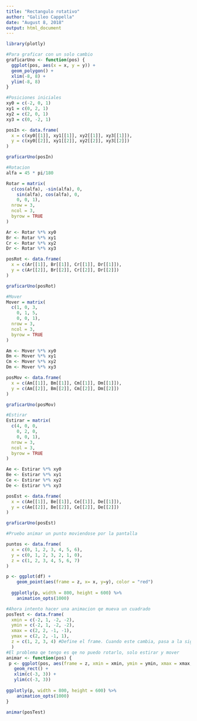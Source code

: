 ---
title: "Rectangulo rotativo"
author: "Galileo Cappella"
date: "August 8, 2018"
output: html_document
---
```{r}
library(plotly)
```

```{r}
#Para graficar con un solo cambio
graficarUno <- function(pos) {
  ggplot(pos, aes(x = x, y = y)) +
  geom_polygon() +
  xlim(-8, 8) +
  ylim(-8, 8)
}

#Posiciones iniciales
xy0 = c(-2, 0, 1)
xy1 = c(0, 2, 1)
xy2 = c(2, 0, 1)
xy3 = c(0, -2, 1)

posIn <- data.frame(
  x = c(xy0[[1]], xy1[[1]], xy2[[1]], xy3[[1]]),
  y = c(xy0[[2]], xy1[[2]], xy2[[2]], xy3[[2]])
)

graficarUno(posIn)
```
```{r}
#Rotacion
alfa = 45 * pi/180

Rotar = matrix(
  c(cos(alfa), -sin(alfa), 0,
    sin(alfa), cos(alfa), 0,
    0, 0, 1),
  nrow = 3,
  ncol = 3,
  byrow = TRUE
)

Ar <- Rotar %*% xy0
Br <- Rotar %*% xy1
Cr <- Rotar %*% xy2
Dr <- Rotar %*% xy3

posRot <- data.frame(
  x = c(Ar[[1]], Br[[1]], Cr[[1]], Dr[[1]]),
  y = c(Ar[[2]], Br[[2]], Cr[[2]], Dr[[2]])
)

graficarUno(posRot)
```

```{r}
#Mover
Mover = matrix(
  c(1, 0, 3,
    0, 1, 5,
    0, 0, 1),
  nrow = 3,
  ncol = 3,
  byrow = TRUE
)

Am <- Mover %*% xy0
Bm <- Mover %*% xy1
Cm <- Mover %*% xy2
Dm <- Mover %*% xy3

posMov <- data.frame(
  x = c(Am[[1]], Bm[[1]], Cm[[1]], Dm[[1]]),
  y = c(Am[[2]], Bm[[2]], Cm[[2]], Dm[[2]])
)

graficarUno(posMov)
```

```{r}
#Estirar
Estirar = matrix(
  c(4, 0, 0,
    0, 2, 0,
    0, 0, 1),
  nrow = 3,
  ncol = 3,
  byrow = TRUE
)

Ae <- Estirar %*% xy0
Be <- Estirar %*% xy1
Ce <- Estirar %*% xy2
De <- Estirar %*% xy3

posEst <- data.frame(
  x = c(Ae[[1]], Be[[1]], Ce[[1]], De[[1]]),
  y = c(Ae[[2]], Be[[2]], Ce[[2]], De[[2]])
)

graficarUno(posEst)
```
```{r}
#Pruebo animar un punto moviendose por la pantalla

puntos <- data.frame(
  x = c(0, 1, 2, 3, 4, 5, 6),
  y = c(0, 1, 2, 3, 2, 1, 0),
  z = c(1, 2, 3, 4, 5, 6, 7)
)

p <- ggplot(df) +
    geom_point(aes(frame = z, x= x, y=y), color = "red")
 
  ggplotly(p, width = 800, height = 600) %>%
    animation_opts(1000)
```
```{r}
#Ahora intento hacer una animacion qe mueva un cuadrado
posTest <- data.frame(
  xmin = c(-2, 1, -2, -2),
  ymin = c(-2, 1, -2, -2),
  xmax = c(2, 2, -1, -1),
  ymax = c(2, 2, -1, 1),
  z = c(1, 2, 3, 4) #Define el frame. Cuando este cambia, pasa a la sigiente columna en los datos de arriba
  )
#El problema qe tengo es qe no puedo rotarlo, solo estirar y mover
animar <- function(pos) {
 p <- ggplot(pos, aes(frame = z, xmin = xmin, ymin = ymin, xmax = xmax, ymax = ymax)) +
   geom_rect() +
   xlim(c(-3, 3)) +
   ylim(c(-3, 3))
   
ggplotly(p, width = 800, height = 600) %>%
    animation_opts(1000)
}

animar(posTest)
```

```{r}

```
